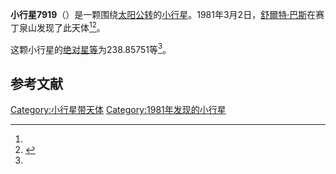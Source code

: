 {{Infobox planet
| bgcolour = #FFFFC0
| name = 7919 Prime
| symbol = 
| image = 
| caption = 
| discovery = yes
| discovery_ref = 
| discoverer = [[舒爾特·巴斯|舒爾特·巴斯]]
| discovery_site = [[赛丁泉山|赛丁泉山]] 
| discovered = 1981年3月2日
| designations = yes
| mp_name = 
| named_after = 
| alt_names = 1981 EZ27/ 1978 NV6 / 1988 DZ2
| mp_category = [[主带小行星|主带小行星]]
| orbit_ref = <ref name="a">[http://ssd.jpl.nasa.gov/sbdb.cgi?sstr=7919 7919 Prime] {{Wayback|url=http://ssd.jpl.nasa.gov/sbdb.cgi?sstr=7919 |date=20201124025945 }}，小行星數據庫瀏覽器（JPL Small-Body Database Browser）－[[美国国家航空航天局|美国国家航空航天局]]喷气推进实验室</ref>
| epoch = 2456400.5 (2013年4月18日更新)
| aphelion = {{convert|2.7266401|AU|km|3|abbr=on|lk=out}}
| perihelion = {{convert|2.1553947|AU|km|3|abbr=on}}
| semimajor = {{convert|2.4410174|AU|km|3|abbr=on}}
| eccentricity = 0.1170097
| period = 1393.011601 [[日|日]]<br />3.81[[儒略年|儒略年]]
| avg_speed = 
| inclination = 1.18439
| asc_node = 59.53621
| mean_anomaly = 
| arg_peri = 238.85751
| satellites = 
| physical_characteristics = yes
| dimensions = 
| mass = 
| density = 
| surface_grav = 
| escape_velocity = 
| sidereal_day = 
| axial_tilt = 
| pole_ecliptic_lat = 
| pole_ecliptic_lon = 
| albedo = 
| temperatures= 
| temp_name1 = 
| mean_temp_1 = 
| max_temp_1 = 
| temp_name2 = 
| max_temp_2 = 
| spectral_type = 
| abs_magnitude = 238.85751
}}

'''小行星7919'''（{{lang-en|7919 Prime}}）是一颗围绕[[太阳|太阳]][[公转|公转]]的[[小行星|小行星]]。1981年3月2日，[[舒爾特·巴斯|舒爾特·巴斯]]在赛丁泉山发现了此天体<ref name="a" /><ref>{{cite news|title=小行星列表|url=http://cfa-www.harvard.edu/iau/lists/NumberedMPs.txt|accessdate=2013-07-08|newspaper=哈佛大学|archive-date=2008-05-17|archive-url=https://web.archive.org/web/20080517010638/http://cfa-www.harvard.edu/iau/lists/NumberedMPs.txt|dead-url=no}}</ref>。

这颗小行星的[[绝对星等|绝对星等]]为238.85751等<ref name="a" />。

==参考文献==
{{reflist}}
{{Minor Planet Number|[[小行星7918|小行星7918]]|[[小行星7920|小行星7920]]}}

{{小天体}}

[[Category:小行星带天体|Category:小行星带天体]]
[[Category:1981年发现的小行星|Category:1981年发现的小行星]]

{{asteroid-stub}}